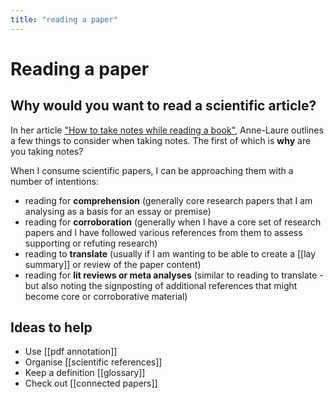 ```yaml
---
title: "reading a paper"
---
```


# Reading a paper

## Why would you want to read a scientific article?

In her article ["How to take notes while reading a book"](https://nesslabs.com/how-to-take-notes-while-reading-a-book), Anne-Laure outlines a few things to consider when taking notes. The first of which is **why** are you taking notes?

When I consume scientific papers, I can be approaching them with a number of intentions:

* reading for **comprehension** (generally core research papers that I am analysing as a basis for an essay or premise)
* reading for **corroboration** (generally when I have a core set of research papers and I have followed various references from them to assess supporting or refuting research)
* reading to **translate** (usually if I am wanting to be able to create a [[lay summary]] or review of the paper content)
* reading for **lit reviews or meta analyses** (similar to reading to translate - but also noting the signposting of additional references that might become core or corroborative material)

## Ideas to help
* Use [[pdf annotation]]
* Organise [[scientific references]]
* Keep a definition [[glossary]]
* Check out [[connected papers]]